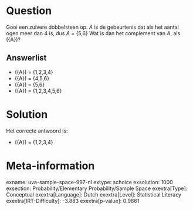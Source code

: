 Question
========

Gooi een zuivere dobbelsteen op. *A* is de gebeurtenis dat als het
aantal ogen meer dan 4 is, dus *A* = {5,6} Wat is dan het complement van *A*, als \(\bar{A}\)?

Answerlist
----------

* \(\bar{A}\) = {1,2,3,4}
* \(\bar{A}\) = {4,5,6}
* \(\bar{A}\) = {5,6}
* \(\bar{A}\) = {1,2,3,4,5,6}

Solution
========

Het correcte antwoord is: 

* \(\bar{A}\) = {1,2,3,4}

Meta-information
================
exname: uva-sample-space-997-nl
extype: schoice
exsolution: 1000
exsection: Probability/Elementary Probability/Sample Space
exextra[Type]: Conceptual
exextra[Language]: Dutch
exextra[Level]: Statistical Literacy
exextra[IRT-Difficulty]: -3.883
exextra[p-value]: 0.9861
